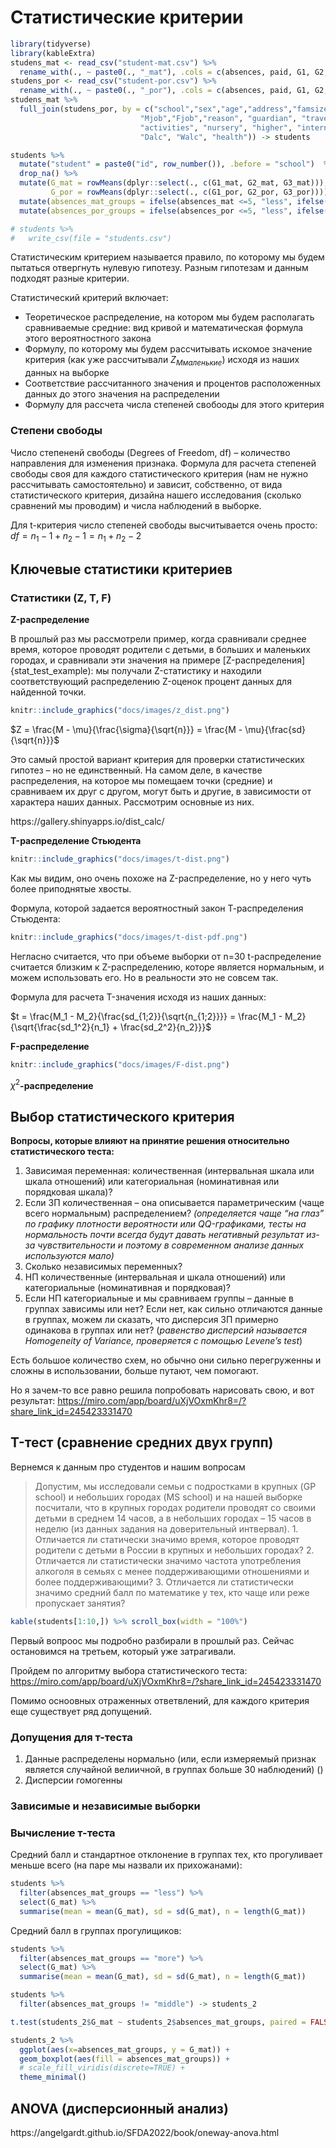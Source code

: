 #  Статистические критерии {#stats_criteria} 

```r
library(tidyverse)
library(kableExtra)
studens_mat <- read_csv("student-mat.csv") %>% 
  rename_with(., ~ paste0(., "_mat"), .cols = c(absences, paid, G1, G2, G3)) -> studens_mat 
studens_por <- read_csv("student-por.csv") %>% 
  rename_with(., ~ paste0(., "_por"), .cols = c(absences, paid, G1, G2, G3)) -> studens_por
studens_mat %>% 
  full_join(studens_por, by = c("school","sex","age","address","famsize","Pstatus","Medu","Fedu",
                             "Mjob","Fjob","reason", "guardian", "traveltime","studytime", "failures", "schoolsup", "famsup",
                             "activities", "nursery", "higher", "internet", "romantic", "famrel", "freetime", "goout", 
                             "Dalc", "Walc", "health")) -> students 

students %>% 
  mutate("student" = paste0("id", row_number()), .before = "school")  %>% 
  drop_na() %>% 
  mutate(G_mat = rowMeans(dplyr::select(., c(G1_mat, G2_mat, G3_mat))),
         G_por = rowMeans(dplyr::select(., c(G1_por, G2_por, G3_por)))) %>% 
  mutate(absences_mat_groups = ifelse(absences_mat <=5, "less", ifelse(absences_mat <=15, "middle", "more"))) %>% 
  mutate(absences_por_groups = ifelse(absences_por <=5, "less", ifelse(absences_por <=15, "middle", "more"))) -> students
```

```r
# students %>% 
#   write_csv(file = "students.csv")
```


Статистическим критерием называется правило, по которому мы будем пытаться отвергнуть нулевую гипотезу. Разным гипотезам и данным подходят разные критерии.

Статистический критерий включает:

* Теоретическое распределение, на котором мы будем располагать сравниваемые средние: вид кривой и математическая формула этого вероятностного закона
* Формулу, по которому мы будем рассчитывать искомое значение критерия (как уже рассчитывали $Z_{Mмаленькие}$) исходя из наших данных на выборке
* Соответствие рассчитанного значения и процентов расположенных данных до этого значения на распределении
* Формулу для рассчета числа степеней свобооды для этого критерия

### Степени свободы

Число степененй свободы (Degrees of Freedom, df) -- количество направления для изменения признака. Формула для расчета степеней свободы своя для каждого статистического критерия (нам не нужно рассчитывать самостоятельно) и зависит, собственно, от вида статистического критерия, дизайна нашего исследования (сколько сравнений мы проводим) и числа наблюдений в выборке.

Для t-критерия число степеней свободы высчитывается очень просто: $df = n_1 -1 + n_2 - 1 = n_1 + n_2 - 2$

## Ключевые статистики критериев

### Статистики (Z, T, F)

**Z-распределение**

В прошлый раз мы рассмотрели пример, когда сравнивали среднее время, которое проводят родители с детьми, в больших и маленьких городах, и сравнивали эти значения на примере [Z-распределения] {stat_test_example): мы получали Z-статистику и находили соответствующий распределению Z-оценок процент данных для найденной точки.

<p align="center"> 
```r
knitr::include_graphics("docs/images/z_dist.png")
```
</p>

$Z = \frac{M - \mu}{\frac{\sigma}{\sqrt{n}}} = \frac{M - \mu}{\frac{sd}{\sqrt{n}}}$

Это самый простой вариант критерия для проверки статистических гипотез -- но не единственный. На самом деле, в качестве распределения, на которое мы помещаем точки (средние) и сравниваем их друг с другом, могут быть и другие, в зависимости от характера наших данных. Рассмотрим основные из них.

https://gallery.shinyapps.io/dist_calc/ 

**T-распределение Стьюдента**

<p align="center"> 
```r
knitr::include_graphics("docs/images/t-dist.png")
```
</p>

Как мы видим, оно очень похоже на Z-распределение, но у него чуть более приподнятые хвосты.

Формула, которой задается вероятностный закон Т-распределения Стьюдента:

<p align="center"> 
```r
knitr::include_graphics("docs/images/t-dist-pdf.png")
```
</p>


Негласно считается, что при объеме выборки от n=30 t-распределение считается близким к Z-распределению, которе является нормальным, и можем использовать его. Но в реальности это не совсем так.

Формула для расчета T-значения исходя из наших данных:

$t = \frac{M_1 - M_2}{\frac{sd_{1;2}}{\sqrt{n_{1;2}}}} = \frac{M_1 - M_2}{\sqrt{\frac{sd_1^2}{n_1} + \frac{sd_2^2}{n_2}}}$

**F-распределение**

<p align="center"> 
```r
knitr::include_graphics("docs/images/F-dist.png")
```
</p>

$\chi^2$**-распределение**


## Выбор статистического критерия 

**Вопросы, которые влияют на принятие решения относительно статистического теста:**

1. Зависимая переменная: количественная (интервальная шкала или шкала отношений) или категориальная (номинативная или порядковая шкала)?
2. Если ЗП количественная -- она описывается параметрическим (чаще всего нормальным) распределением? *(определяется чаще "на глаз" по графику плотности вероятности или QQ-графиками, тесты на нормальность почти всегда будут давать негативный результат из-за чувствительности и поэтому в современном анализе данных используются мало)*
3. Сколько независимых переменных?
4. НП количественные (интервальная и шкала отношений) или категориальные (номинативная и порядковая)?
5. Если НП категориальные и мы сравниваем группы -- данные в группах зависимы или нет? Если нет, как сильно отличаются данные в группах, можем ли сказать, что дисперсия ЗП примерно одинакова в группах или нет? (*равенство дисперсий называется Homogeneity of Variance, проверяется с помощью Levene's test*)

Есть большое количество схем, но обычно они сильно перегруженны и сложны в использовании, больше путают, чем помогают. 

Но я зачем-то все равно решила попробовать нарисовать свою, и вот результат:
<https://miro.com/app/board/uXjVOxmKhr8=/?share_link_id=245423331470>


## T-тест (сравнение средних двух групп)

Вернемся к данным про студентов и нашим вопросам

> Допустим, мы исследовали семьи с подростками в крупных (GP school) и небольших городах (MS school) и на нашей выборке посчитали, что в крупных городах родители проводят со своими детьми в среднем 14 часов, а в небольших городах -- 15 часов в неделю (из данных задания на доверительный интвервал). 
1. Отличается ли статически значимо время, которое проводят родители с детьми в России в крупных и небольших городах? 2. Отличается ли статистически значимо частота употребления алкоголя в семьях с менее поддерживающими отношениями и более поддерживающими? 
3. Отличается ли статистически значимо средний балл по математике у тех, кто чаще или реже пропускает занятия?

```r
kable(students[1:10,]) %>% scroll_box(width = "100%") 
```

Первый вопроос мы подробно разбирали в прошлый раз. Сейчас остановимся на третьем, который уже затрагивали.

Пройдем по алгоритму выбора статистического теста: <https://miro.com/app/board/uXjVOxmKhr8=/?share_link_id=245423331470>

Помимо осноовных отраженных ответвлений, для каждого критерия еще существует ряд допущений.

### Допущения для т-теста

1. Данные распределены нормально (или, если измеряемый признак является случайной велиичной, в группах больше 30 наблюдений) ()
2. Дисперсии гомогенны


### Зависимые и независимые выборки

### Вычисление т-теста

Средний балл и стандартное отклонение в группах тех, кто прогуливает меньше всего (на паре мы назвали их прихожанами):

```r
students %>% 
  filter(absences_mat_groups == "less") %>% 
  select(G_mat) %>% 
  summarise(mean = mean(G_mat), sd = sd(G_mat), n = length(G_mat))
```
Средний балл в группах прогулищиков:

```r
students %>% 
  filter(absences_mat_groups == "more") %>% 
  select(G_mat) %>% 
  summarise(mean = mean(G_mat), sd = sd(G_mat), n = length(G_mat))
```



```r
students %>% 
  filter(absences_mat_groups != "middle") -> students_2

t.test(students_2$G_mat ~ students_2$absences_mat_groups, paired = FALSE)
```

```r
students_2 %>% 
  ggplot(aes(x=absences_mat_groups, y = G_mat)) +
  geom_boxplot(aes(fill = absences_mat_groups)) +
  # scale_fill_viridis(discrete=TRUE) +
  theme_minimal()
```

## ANOVA (дисперсионный анализ)

https://angelgardt.github.io/SFDA2022/book/oneway-anova.html

